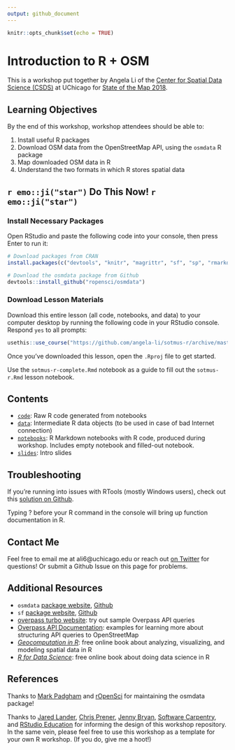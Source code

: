 ```yaml
---
output: github_document
---
```


```r
knitr::opts_chunk$set(echo = TRUE)
```

# Introduction to R + OSM

This is a workshop put together by Angela Li of the [Center for Spatial Data Science (CSDS)](https://spatial.uchicago.edu) at UChicago for [State of the Map 2018](https://2018.stateofthemap.us).

## Learning Objectives
By the end of this workshop, workshop attendees should be able to:

1. Install useful R packages
2. Download OSM data from the OpenStreetMap API, using the `osmdata` R package
3. Map downloaded OSM data in R
4. Understand the two formats in which R stores spatial data

## `r emo::ji("star")` Do This Now! `r emo::ji("star")`
### Install Necessary Packages
Open RStudio and paste the following code into your console, then press Enter to run it:
```r
# Download packages from CRAN
install.packages(c("devtools", "knitr", "magrittr", "sf", "sp", "rmarkdown", "usethis"))

# Download the osmdata package from Github
devtools::install_github("ropensci/osmdata")
```

### Download Lesson Materials
Download this entire lesson (all code, notebooks, and data) to your computer desktop by running the following code in your RStudio console. Respond `yes` to all prompts:
```r
usethis::use_course("https://github.com/angela-li/sotmus-r/archive/master.zip")
```

Once you've downloaded this lesson, open the `.Rproj` file to get started.

Use the `sotmus-r-complete.Rmd` notebook as a guide to fill out the `sotmus-r.Rmd` lesson notebook.

## Contents
- [`code`](): Raw R code generated from notebooks
- [`data`](): Intermediate R data objects (to be used in case of bad Internet connection)
- [`notebooks`](): R Markdown notebooks with R code, produced during workshop. Includes empty notebook and filled-out notebook. 
- [`slides`](): Intro slides

## Troubleshooting
If you're running into issues with RTools (mostly Windows users), check out this [solution on Github](https://github.com/r-lib/devtools/issues/1772#issuecomment-393669488).

Typing ? before your R command in the console will bring up function documentation in R.

## Contact Me
Feel free to email me at ali6@uchicago.edu or reach out [on Twitter](https://twitter.com/CivicAngela)  for questions! Or submit a Github Issue on this page for problems.

## Additional Resources
- `osmdata` [package website](https://ropensci.github.io/osmdata/index.html), [Github](https://github.com/ropensci/osmdata)
- `sf` [package website](https://r-spatial.github.io/sf/), [Github](https://github.com/r-spatial/sf/)
- [overpass turbo website](http://overpass-turbo.eu): try out sample Overpass API queries
- [Overpass API Documentation](https://wiki.openstreetmap.org/wiki/Overpass_API/Overpass_API_by_Example): examples for learning more about structuring API queries to OpenStreetMap
- [*Geocomputation in R*](https://geocompr.robinlovelace.net): free online book about analyzing, visualizing, and modeling spatial data in R
- [*R for Data Science*](http://r4ds.had.co.nz): free online book about doing data science in R

## References
Thanks to [Mark Padgham](https://github.com/mpadge) and [rOpenSci](https://ropensci.org/) for maintaining the osmdata package!

Thanks to [Jared Lander](https://swcarpentry.github.io/r-novice-gapminder/), [Chris Prener](https://github.com/slu-dss/lesson-template), [Jenny Bryan](https://github.com/jennybc/whattheyforgot), [Software Carpentry](https://swcarpentry.github.io/r-novice-gapminder/), and [RStudio Education](https://github.com/rstudio-education/datascience-box) for informing the design of this workshop repository. In the same vein, please feel free to use this workshop as a template for your own R workshop. (If you do, give me a hoot!)